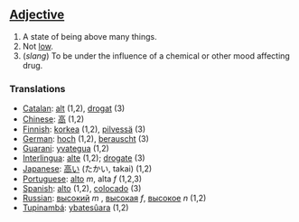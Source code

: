 ==[[Adjective]]==

#A state of being above many things.
#Not [[low]]. 
#(''slang'') To be under the influence of a chemical or other mood affecting drug.

=== Translations ===
*[[Catalan]]: [[alt]] (1,2), [[drogat]] (3)
*[[Chinese]]: [[高]] (1,2)
*[[Finnish]]: [[korkea]] (1,2), [[pilvessä]] (3)
*[[German]]: [[hoch]] (1,2), [[berauscht]] (3)
*[[Guarani]]: [[yvategua]] (1,2)
*[[Interlingua]]: [[alte]] (1,2); [[drogate]] (3)
*[[Japanese]]: [[高い]] (たかい, takai) (1,2)
*[[Portuguese]]: [[alto]] ''m'', alta ''f'' (1,2,3)
*[[Spanish]]: [[alto]] (1,2), [[colocado]] (3)
*[[Russian]]: [[высокий]] ''m'' , [[высокая]] ''f'', [[высокое]] ''n'' (1,2)
*[[Tupinambá]]: [[ybatesûara]] (1,2)